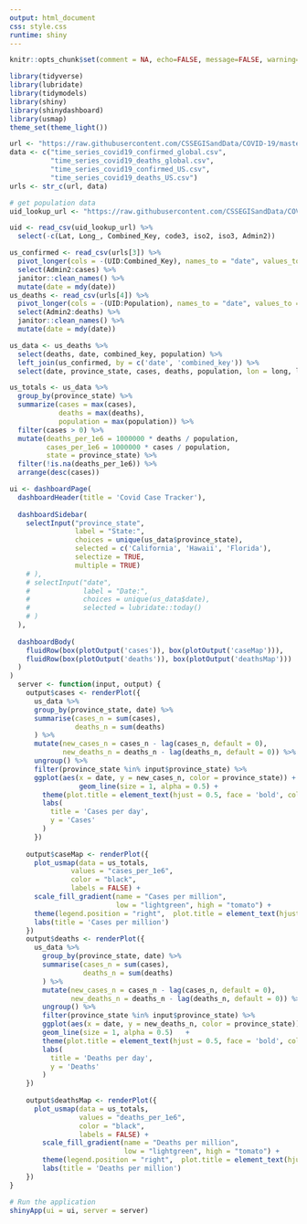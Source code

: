 ```yaml
---
output: html_document
css: style.css
runtime: shiny
---
```

```r
knitr::opts_chunk$set(comment = NA, echo=FALSE, message=FALSE, warning=FALSE)
```

```r
library(tidyverse)
library(lubridate)
library(tidymodels)
library(shiny)
library(shinydashboard)
library(usmap)
theme_set(theme_light())
```

```r
url <- "https://raw.githubusercontent.com/CSSEGISandData/COVID-19/master/csse_covid_19_data/csse_covid_19_time_series/"
data <- c("time_series_covid19_confirmed_global.csv",
          "time_series_covid19_deaths_global.csv",
          "time_series_covid19_confirmed_US.csv",
          "time_series_covid19_deaths_US.csv")
urls <- str_c(url, data)

# get population data
uid_lookup_url <- "https://raw.githubusercontent.com/CSSEGISandData/COVID-19/master/csse_covid_19_data/UID_ISO_FIPS_LookUp_Table.csv"

uid <- read_csv(uid_lookup_url) %>%
  select(-c(Lat, Long_, Combined_Key, code3, iso2, iso3, Admin2))

```

```r
us_confirmed <- read_csv(urls[3]) %>%
  pivot_longer(cols = -(UID:Combined_Key), names_to = "date", values_to = "cases") %>%
  select(Admin2:cases) %>%
  janitor::clean_names() %>% 
  mutate(date = mdy(date))
us_deaths <- read_csv(urls[4]) %>%
  pivot_longer(cols = -(UID:Population), names_to = "date", values_to ="deaths") %>%
  select(Admin2:deaths) %>%
  janitor::clean_names() %>% 
  mutate(date = mdy(date))

us_data <- us_deaths %>%
  select(deaths, date, combined_key, population) %>% 
  left_join(us_confirmed, by = c('date', 'combined_key')) %>% 
  select(date, province_state, cases, deaths, population, lon = long, lat) 

us_totals <- us_data %>% 
  group_by(province_state) %>% 
  summarize(cases = max(cases),
            deaths = max(deaths),
            population = max(population)) %>%
  filter(cases > 0) %>%
  mutate(deaths_per_1e6 = 1000000 * deaths / population,
         cases_per_1e6 = 1000000 * cases / population,
         state = province_state) %>%
  filter(!is.na(deaths_per_1e6)) %>% 
  arrange(desc(cases))
```

```r
ui <- dashboardPage(
  dashboardHeader(title = 'Covid Case Tracker'),
  
  dashboardSidebar(
    selectInput("province_state", 
                label = "State:",
                choices = unique(us_data$province_state), 
                selected = c('California', 'Hawaii', 'Florida'),
                selectize = TRUE,
                multiple = TRUE)
    # ),
    # selectInput("date", 
    #             label = "Date:",
    #             choices = unique(us_data$date), 
    #             selected = lubridate::today()
    # )
  ),
  
  dashboardBody(
    fluidRow(box(plotOutput('cases')), box(plotOutput('caseMap'))),
    fluidRow(box(plotOutput('deaths')), box(plotOutput('deathsMap')))
  )
)
  server <- function(input, output) {    
    output$cases <- renderPlot({
      us_data %>% 
      group_by(province_state, date) %>% 
      summarise(cases_n = sum(cases),
                deaths_n = sum(deaths)
      ) %>% 
      mutate(new_cases_n = cases_n - lag(cases_n, default = 0),
             new_deaths_n = deaths_n - lag(deaths_n, default = 0)) %>% 
      ungroup() %>% 
      filter(province_state %in% input$province_state) %>% 
      ggplot(aes(x = date, y = new_cases_n, color = province_state)) +
                 geom_line(size = 1, alpha = 0.5) +
        theme(plot.title = element_text(hjust = 0.5, face = 'bold', color = '#367588')) +
        labs(
          title = 'Cases per day',
          y = 'Cases'
        )
      })
    
    output$caseMap <- renderPlot({
      plot_usmap(data = us_totals, 
               values = "cases_per_1e6",
               color = "black",
               labels = FALSE) + 
      scale_fill_gradient(name = "Cases per million",
                          low = "lightgreen", high = "tomato") +
      theme(legend.position = "right",  plot.title = element_text(hjust = 0.5, face = 'bold', size = 17, color = 'goldenrod3')) +
      labs(title = 'Cases per million')
    })
    output$deaths <- renderPlot({
      us_data %>% 
        group_by(province_state, date) %>% 
        summarise(cases_n = sum(cases),
                  deaths_n = sum(deaths)
        ) %>% 
        mutate(new_cases_n = cases_n - lag(cases_n, default = 0),
               new_deaths_n = deaths_n - lag(deaths_n, default = 0)) %>% 
        ungroup() %>% 
        filter(province_state %in% input$province_state) %>% 
        ggplot(aes(x = date, y = new_deaths_n, color = province_state)) +
        geom_line(size = 1, alpha = 0.5)   +
        theme(plot.title = element_text(hjust = 0.5, face = 'bold', color = '#367588')) +
        labs(
          title = 'Deaths per day',
          y = 'Deaths'
        )
    })
    
    output$deathsMap <- renderPlot({
      plot_usmap(data = us_totals, 
                 values = "deaths_per_1e6",
                 color = "black",
                 labels = FALSE) + 
        scale_fill_gradient(name = "Deaths per million",
                            low = "lightgreen", high = "tomato") +
        theme(legend.position = "right",  plot.title = element_text(hjust = 0.5, face = 'bold', size = 17, color = 'goldenrod3')) +
        labs(title = 'Deaths per million')
    })
}

# Run the application
shinyApp(ui = ui, server = server)
```
